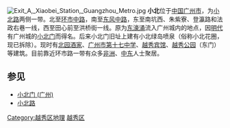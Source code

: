 {{coord|23|8|19.51|N|113|15|59.95|E|display=title|region:CH_type}}
[[File:Exit_A,_Xiaobei_Station,_Guangzhou_Metro.jpg|thumb]]
'''小北'''位于[[中国|中国]][[广州市|广州市]]，为[[小北路|小北路]]两侧一带。北至[[环市路_(广州)|环市中路]]，南至[[东风路_(广州)|东风中路]]，东至南坑西、朱紫寮、登瀛路和法政右巷一线，西至田心前至洪桥街一线。原为[[东濠涌|东濠涌]]流入广州城内的地点，因[[明代|明代]]有广州城的[[小北门_(广州)|小北门]]而得名。后来小北门旧址上建有小北绿岛喷泉（俗称小北花圈，现已拆除）。现时有[[北园酒家|北园酒家]]、[[广州市第十七中学|广州市第十七中学]]、[[越秀宾馆|越秀宾馆]]、[[越秀公园|越秀公园]]（东门）等建筑。目前靠近环市路一带有众多[[非洲|非洲]]、[[中东|中东]]人士聚居。

== 参见 ==
* [[小北门_(广州)|小北门 (广州)]]
* [[小北路|小北路]]

[[Category:越秀区地理|Category:越秀区地理]]
[[Category:广州地方|越秀区]]